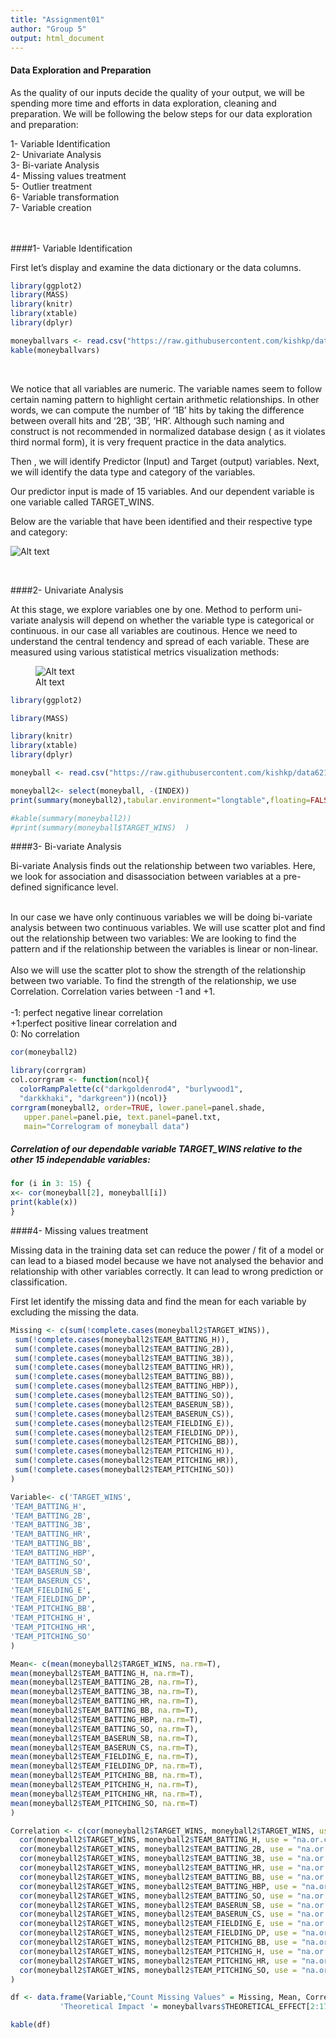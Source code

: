 ```yaml
---
title: "Assignment01"
author: "Group 5"
output: html_document
---
```





#### Data Exploration and Preparation \


As the quality of our inputs decide the quality of your output, we will be spending more time and efforts in data exploration, cleaning and preparation. We will be following the below steps for our data exploration and preparation:

1- Variable Identification \
2- Univariate Analysis \
3- Bi-variate Analysis\
4- Missing values treatment\
5- Outlier treatment\
6- Variable transformation\
7- Variable creation\
\
\


####1- Variable Identification\


First let's display and examine the data dictionary or the data columns.     


```r

library(ggplot2)
library(MASS)
library(knitr)
library(xtable)
library(dplyr)

moneyballvars <- read.csv("https://raw.githubusercontent.com/kishkp/data621-ctg5/master/HW1/moneyball-training-data.csv")
kable(moneyballvars)

```

\

We notice that all variables are numeric.  The variable names seem to follow certain naming pattern to highlight certain arithmetic relationships.  In other words, we can compute the number of '1B' hits by taking the difference between overall hits and '2B', '3B', 'HR'. Although such naming and construct is not recommended in normalized database design ( as it violates third normal form), it is very frequent practice in the data analytics.
\


Then , we will identify Predictor (Input) and Target (output) variables. Next, we will identify the data type and category of the variables.

Our predictor input is made of 15 variables. And our dependent variable is one variable called TARGET_WINS.

Below are the variable that have been identified and their respective type and category:

![Alt text](https://raw.githubusercontent.com/kishkp/data621-ctg5/master/HW1/fig1.png)  \

\


####2- Univariate Analysis \


At this stage, we explore variables one by one. Method to perform uni-variate analysis will depend on whether 
the variable type is categorical or continuous. in our case all variables are coutinous. Hence we need to understand 
the central tendency and spread of each variable. 
These are measured using various statistical metrics visualization methods:

![Alt text](https://raw.githubusercontent.com/kishkp/data621-ctg5/master/HW1/fig2.png)


```r
library(ggplot2)

library(MASS)

library(knitr)
library(xtable)
library(dplyr)

moneyball <- read.csv("https://raw.githubusercontent.com/kishkp/data621-ctg5/master/HW1/moneyball-training-data.csv")

moneyball2<- select(moneyball, -(INDEX))
print(summary(moneyball2),tabular.environment="longtable",floating=FALSE, format= "latex")

#kable(summary(moneyball2))
#print(summary(moneyball$TARGET_WINS)  )

```



####3- Bi-variate Analysis \


Bi-variate Analysis finds out the relationship between two variables. 
Here, we look for association and disassociation between variables at a pre-defined significance level. \
\

In our case we have only continuous variables we will be doing bi-variate analysis between two continuous variables.  We will use scatter plot and find out the relationship between two variables: 
We are looking to find the pattern and if the relationship between the variables is linear or non-linear. \
\
Also we will use the scatter plot to show the strength of the relationship between two variable. 
To find the strength of the relationship, we use Correlation. Correlation varies between -1 and +1. \
\
-1: perfect negative linear correlation \
+1:perfect positive linear correlation and  \
0: No correlation \



```r

cor(moneyball2) 

library(corrgram) 
col.corrgram <- function(ncol){   
  colorRampPalette(c("darkgoldenrod4", "burlywood1",
  "darkkhaki", "darkgreen"))(ncol)} 
corrgram(moneyball2, order=TRUE, lower.panel=panel.shade, 
   upper.panel=panel.pie, text.panel=panel.txt, 
   main="Correlogram of moneyball data")


```

##### Correlation of our dependable variable TARGET_WINS relative to the other 15 independable variables:



```r

for (i in 3: 15) {
x<- cor(moneyball[2], moneyball[i])
print(kable(x))
}
```



####4- Missing values treatment\


Missing data in the training data set can reduce the power / fit of a model or can lead to a biased model because we have not analysed the behavior and relationship with other variables correctly. It can lead to wrong prediction or classification. \


First let identify the missing data and find the mean for each variable by excluding the missing the data.  \

```r

Missing <- c(sum(!complete.cases(moneyball2$TARGET_WINS)),
 sum(!complete.cases(moneyball2$TEAM_BATTING_H)),
 sum(!complete.cases(moneyball2$TEAM_BATTING_2B)),
 sum(!complete.cases(moneyball2$TEAM_BATTING_3B)),
 sum(!complete.cases(moneyball2$TEAM_BATTING_HR)),
 sum(!complete.cases(moneyball2$TEAM_BATTING_BB)),
 sum(!complete.cases(moneyball2$TEAM_BATTING_HBP)),
 sum(!complete.cases(moneyball2$TEAM_BATTING_SO)),
 sum(!complete.cases(moneyball2$TEAM_BASERUN_SB)),
 sum(!complete.cases(moneyball2$TEAM_BASERUN_CS)),
 sum(!complete.cases(moneyball2$TEAM_FIELDING_E)),
 sum(!complete.cases(moneyball2$TEAM_FIELDING_DP)),
 sum(!complete.cases(moneyball2$TEAM_PITCHING_BB)),
 sum(!complete.cases(moneyball2$TEAM_PITCHING_H)),
 sum(!complete.cases(moneyball2$TEAM_PITCHING_HR)),
 sum(!complete.cases(moneyball2$TEAM_PITCHING_SO))
)

Variable<- c('TARGET_WINS',
'TEAM_BATTING_H',
'TEAM_BATTING_2B',
'TEAM_BATTING_3B',
'TEAM_BATTING_HR',
'TEAM_BATTING_BB',
'TEAM_BATTING_HBP',
'TEAM_BATTING_SO',
'TEAM_BASERUN_SB',
'TEAM_BASERUN_CS',
'TEAM_FIELDING_E',
'TEAM_FIELDING_DP',
'TEAM_PITCHING_BB',
'TEAM_PITCHING_H',
'TEAM_PITCHING_HR',
'TEAM_PITCHING_SO'
)

Mean<- c(mean(moneyball2$TARGET_WINS, na.rm=T),
mean(moneyball2$TEAM_BATTING_H, na.rm=T),
mean(moneyball2$TEAM_BATTING_2B, na.rm=T),
mean(moneyball2$TEAM_BATTING_3B, na.rm=T),
mean(moneyball2$TEAM_BATTING_HR, na.rm=T),
mean(moneyball2$TEAM_BATTING_BB, na.rm=T),
mean(moneyball2$TEAM_BATTING_HBP, na.rm=T),
mean(moneyball2$TEAM_BATTING_SO, na.rm=T),
mean(moneyball2$TEAM_BASERUN_SB, na.rm=T),
mean(moneyball2$TEAM_BASERUN_CS, na.rm=T),
mean(moneyball2$TEAM_FIELDING_E, na.rm=T),
mean(moneyball2$TEAM_FIELDING_DP, na.rm=T),
mean(moneyball2$TEAM_PITCHING_BB, na.rm=T),
mean(moneyball2$TEAM_PITCHING_H, na.rm=T),
mean(moneyball2$TEAM_PITCHING_HR, na.rm=T),
mean(moneyball2$TEAM_PITCHING_SO, na.rm=T)
)

Correlation <- c(cor(moneyball2$TARGET_WINS, moneyball2$TARGET_WINS, use = "na.or.complete"),
  cor(moneyball2$TARGET_WINS, moneyball2$TEAM_BATTING_H, use = "na.or.complete"),
  cor(moneyball2$TARGET_WINS, moneyball2$TEAM_BATTING_2B, use = "na.or.complete"),
  cor(moneyball2$TARGET_WINS, moneyball2$TEAM_BATTING_3B, use = "na.or.complete"),
  cor(moneyball2$TARGET_WINS, moneyball2$TEAM_BATTING_HR, use = "na.or.complete"),
  cor(moneyball2$TARGET_WINS, moneyball2$TEAM_BATTING_BB, use = "na.or.complete"),
  cor(moneyball2$TARGET_WINS, moneyball2$TEAM_BATTING_HBP, use = "na.or.complete"),
  cor(moneyball2$TARGET_WINS, moneyball2$TEAM_BATTING_SO, use = "na.or.complete"),
  cor(moneyball2$TARGET_WINS, moneyball2$TEAM_BASERUN_SB, use = "na.or.complete"),
  cor(moneyball2$TARGET_WINS, moneyball2$TEAM_BASERUN_CS, use = "na.or.complete"),
  cor(moneyball2$TARGET_WINS, moneyball2$TEAM_FIELDING_E, use = "na.or.complete"),
  cor(moneyball2$TARGET_WINS, moneyball2$TEAM_FIELDING_DP, use = "na.or.complete"),
  cor(moneyball2$TARGET_WINS, moneyball2$TEAM_PITCHING_BB, use = "na.or.complete"),
  cor(moneyball2$TARGET_WINS, moneyball2$TEAM_PITCHING_H, use = "na.or.complete"),
  cor(moneyball2$TARGET_WINS, moneyball2$TEAM_PITCHING_HR, use = "na.or.complete"),
  cor(moneyball2$TARGET_WINS, moneyball2$TEAM_PITCHING_SO, use = "na.or.complete")
)

df <- data.frame(Variable,"Count Missing Values" = Missing, Mean, Correlation, 
           'Theoretical Impact '= moneyballvars$THEORETICAL_EFFECT[2:17])

kable(df)

```





